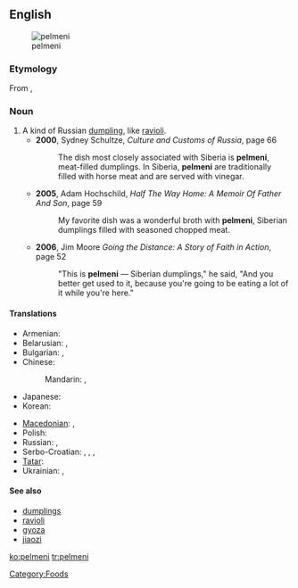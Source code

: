 ==English==
{{wikipedia}}
[[Image:Pelmeni.jpg|thumb|pelmeni]]

===Etymology===
From {{etyl|ru}} {{term|пельмени||tr=pel'méni|lang=ru|sc=Cyrl}}, {{singular}} {{term|пельмень||tr=pel'mén'|lang=ru|sc=Cyrl}}

===Noun===
{{en-noun|-}}

# A kind of Russian [[dumpling]], like [[ravioli]].
#*'''2000''', Sydney Schultze, ''Culture and Customs of Russia'', page 66
#*:The dish most closely associated with Siberia is '''pelmeni''', meat-filled dumplings. In Siberia, '''pelmeni''' are traditionally filled with horse meat and are served with vinegar.
#*'''2005''', Adam Hochschild, ''Half The Way Home: A Memoir Of Father And Son'', page 59
#*:My favorite dish was a wonderful broth with '''pelmeni''', Siberian dumplings filled with seasoned chopped meat.
#*'''2006''', Jim Moore ''Going the Distance: A Story of Faith in Action'', page 52
#*:"This is '''pelmeni''' — Siberian dumplings," he said, "And you better get used to it, because you're going to be eating a lot of it while you're here."

====Translations====
{{trans-top|Russian dumplings}}
* Armenian: {{t|hy|պելմենի|tr=pelmeni}}
* Belarusian: {{t|be|пяльмень|m|tr=pjal'mén'|xs=Belarusian}}, {{qualifier|usually plural}} {{t|be|пяльмені|m|p|tr=pjal'méni|xs=Belarusian}}
* Bulgarian: {{t|bg|пелмен|m|tr=pelmén}}, {{qualifier|usually plural}} {{t|bg|пелмени|m|p|tr=pelméni}}
* Chinese:
*: Mandarin: {{t|cmn|俄式餃子|sc=Hani}}, {{t|cmn|俄式饺子|tr=É-shì jiǎozi|sc=Hani}}
* Japanese: {{t-|ja|ペリメニ|tr=perimeni}}
* Korean: {{t+|ko|펠메니|tr=pelmeni|sc=Hang}}
{{trans-mid}}
* [[Macedonian]]: {{t|mk|пелмен|m|tr=pelmén}}, {{qualifier|usually plural}} {{t|mk|пелмени|m|p|tr=pelméni}}
* Polish: {{t|pl|pielmeni|m|p}}
* Russian: {{t+|ru|пельмень|m|tr=pel'mén'}}, {{qualifier|usually plural}} {{t-|ru|пельмени|m|p|tr=pel'méni}}
* Serbo-Croatian: {{t|sh|пелмен|m|sc=Cyrl|xs=Serbo-Croatian}}, {{t|sh|pelmen|m|xs=Serbo-Croatian}}, {{qualifier|usually plural}} {{t|sh|пелмени|m|p|sc=Cyrl|xs=Serbo-Croatian}}, {{t|sh|pelmeni|m|p|xs=Serbo-Croatian}}
* [[Tatar]]: {{t|tt|пилмән|sc=Cyrl|xs=Tatar}}
* Ukrainian: {{t-|uk|пельмень|m|tr=pel'mén'|xs=Ukrainian}}, {{qualifier|usually plural}} {{t|uk|пельмені|m|p|tr=pel'méni|xs=Ukrainian}}
{{trans-bottom}}

====See also====
* [[dumplings]]
* [[ravioli]]
* [[gyoza]]
* [[jiaozi]]

[[Category:Foods]]

[[ko:pelmeni]]
[[tr:pelmeni]]